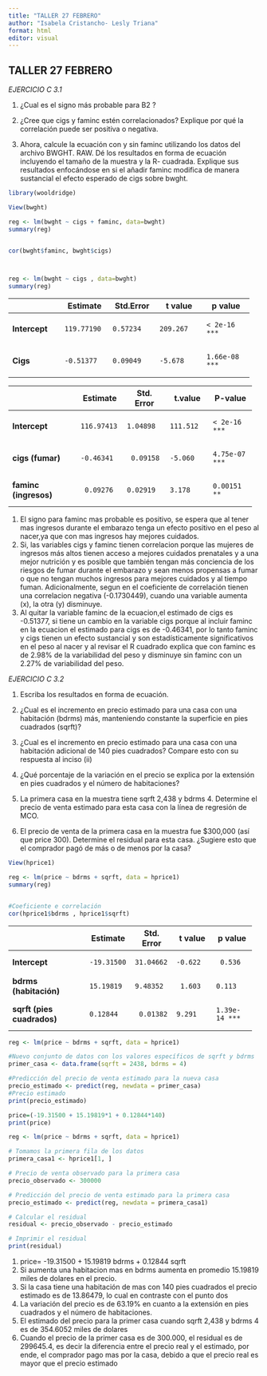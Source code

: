 ---
title: "TALLER 27 FEBRERO"
author: "Isabela Cristancho- Lesly Triana"
format: html
editor: visual
---

## [**TALLER 27 FEBRERO**]{.smallcaps}

*EJERCICIO C 3.1*

1.  ¿Cual es el signo más probable para B2 ?

2.  ¿Cree que cigs y faminc estén correlacionados? Explique por qué la correlación puede ser positiva o negativa.

3.  Ahora, calcule la ecuación con y sin faminc utilizando los datos del archivo BWGHT. RAW. Dé los resultados en forma de ecuación incluyendo el tamaño de la muestra y la R- cuadrada. Explique sus resultados enfocándose en si el añadir faminc modifica de manera sustancial el efecto esperado de cigs sobre bwght.

```{r echo=FALSE, message=FALSE, warning=FALSE}
library(wooldridge)
```

```{r echo=FALSE, message=FALSE, warning=FALSE}
View(bwght)

reg <- lm(bwght ~ cigs + faminc, data=bwght)
summary(reg)


cor(bwght$faminc, bwght$cigs)



reg <- lm(bwght ~ cigs , data=bwght)
summary(reg)

```

+---------------+--------------+--------------+--------------+--------------+
|               | Estimate     | Std.Error    | t value      | p value      |
+===============+==============+==============+==============+==============+
| **Intercept** | ```          | ```          | ```          | ```          |
|               | 119.77190    | 0.57234      | 209.267      | < 2e-16 ***  |
|               | ```          | ```          | ```          | ```          |
+---------------+--------------+--------------+--------------+--------------+
| **Cigs**      | ```          | ```          | ```          | ```          |
|               | -0.51377     | 0.09049      | -5.678       | 1.66e-08 *** |
|               | ```          | ```          | ```          | ```          |
+---------------+--------------+--------------+--------------+--------------+

+-----------------------+--------------+--------------+--------------+--------------+
|                       | Estimate     | Std. Error   | t.value      | P-value      |
+=======================+==============+==============+==============+==============+
| **Intercept**         | ```          | ```          | ```          | ```          |
|                       | 116.97413    | 1.04898      | 111.512      | < 2e-16 ***  |
|                       | ```          | ```          | ```          | ```          |
+-----------------------+--------------+--------------+--------------+--------------+
| **cigs (fumar)**      | ```          | ```          | ```          | ```          |
|                       | -0.46341     |  0.09158     | -5.060       | 4.75e-07 *** |
|                       | ```          | ```          | ```          | ```          |
+-----------------------+--------------+--------------+--------------+--------------+
| **faminc (ingresos)** | ```          | ```          | ```          | ```          |
|                       |  0.09276     | 0.02919      | 3.178        | 0.00151 **   |
|                       | ```          | ```          | ```          | ```          |
+-----------------------+--------------+--------------+--------------+--------------+

1.  El signo para faminc mas probable es positivo, se espera que al tener mas ingresos durante el embarazo tenga un efecto positivo en el peso al nacer,ya que con mas ingresos hay mejores cuidados.
2.  Si, las variables cigs y faminc tienen correlacion porque las mujeres de ingresos más altos tienen acceso a mejores cuidados prenatales y a una mejor nutrición y es posible que también tengan más conciencia de los riesgos de fumar durante el embarazo y sean menos propensas a fumar o que no tengan muchos ingresos para mejores cuidados y al tiempo fuman. Adicionalmente, segun en el coeficiente de correlación tienen una correlacion negativa (-0.1730449), cuando una variable aumenta (x), la otra (y) disminuye.
3.  Al quitar la variable faminc de la ecuacion,el estimado de cigs es -0.51377, si tiene un cambio en la variable cigs porque al incluir faminc en la ecuacion el estimado para cigs es de -0.46341, por lo tanto faminc y cigs tienen un efecto sustancial y son estadísticamente significativos en el peso al nacer y al revisar el R cuadrado explica que con faminc es de 2.98% de la variabilidad del peso y disminuye sin faminc con un 2.27% de variabilidad del peso.

*EJERCICIO C 3.2*

1.  Escriba los resultados en forma de ecuación.

2.  ¿Cual es el incremento en precio estimado para una casa con una habitación (bdrms) más, manteniendo constante la superficie en pies cuadrados (sqrft)?

3.  ¿Cual es el incremento en precio estimado para una casa con una habitación adicional de 140 pies cuadrados? Compare esto con su respuesta al inciso (ii)

4.  ¿Qué porcentaje de la variación en el precio se explica por la extensión en pies cuadrados y el número de habitaciones?

5.  La primera casa en la muestra tiene sqrft 2,438 y bdrms 4. Determine el precio de venta estimado para esta casa con la línea de regresión de MCO.

6.  El precio de venta de la primera casa en la muestra fue \$300,000 (así que price 300). Determine el residual para esta casa. ¿Sugiere esto que el comprador pagó de más o de menos por la casa?

```{r echo=FALSE, message=FALSE, warning=FALSE}
View(hprice1)

reg <- lm(price ~ bdrms + sqrft, data = hprice1)
summary(reg)


#Coeficiente e correlación
cor(hprice1$bdrms , hprice1$sqrft)
```

+----------------------------+--------------+--------------+--------------+--------------+
|                            | Estimate     | Std. Error   | t value      | p value      |
+============================+==============+==============+==============+==============+
| **Intercept**              | ```          | ```          | ```          | ```          |
|                            | -19.31500    | 31.04662     | -0.622       |  0.536       |
|                            | ```          | ```          | ```          | ```          |
+----------------------------+--------------+--------------+--------------+--------------+
| **bdrms (habitación)**     | ```          | ```          | ```          | ```          |
|                            | 15.19819     | 9.48352      |  1.603       | 0.113        |
|                            | ```          | ```          | ```          | ```          |
+----------------------------+--------------+--------------+--------------+--------------+
| **sqrft (pies cuadrados)** | ```          | ```          | ```          | ```          |
|                            | 0.12844      |  0.01382     | 9.291        | 1.39e-14 *** |
|                            | ```          | ```          | ```          | ```          |
+----------------------------+--------------+--------------+--------------+--------------+

```{r echo=FALSE, message=FALSE, warning=FALSE}
reg <- lm(price ~ bdrms + sqrft, data = hprice1)

#Nuevo conjunto de datos con los valores específicos de sqrft y bdrms
primer_casa <- data.frame(sqrft = 2438, bdrms = 4)

#Predicción del precio de venta estimado para la nueva casa
precio_estimado <- predict(reg, newdata = primer_casa)
#Precio estimado
print(precio_estimado)
```

```{r echo=FALSE, message=FALSE, warning=FALSE}

price=(-19.31500 + 15.19819*1 + 0.12844*140)
print(price)

```

```{r echo=FALSE, message=FALSE, warning=FALSE}
reg <- lm(price ~ bdrms + sqrft, data = hprice1)

# Tomamos la primera fila de los datos
primera_casa1 <- hprice1[1, ] 

# Precio de venta observado para la primera casa
precio_observado <- 300000

# Predicción del precio de venta estimado para la primera casa
precio_estimado <- predict(reg, newdata = primera_casa1)

# Calcular el residual
residual <- precio_observado - precio_estimado

# Imprimir el residual
print(residual)

```

1.  price= -19.31500 + 15.19819 bdrms + 0.12844 sqrft
2.  Si aumenta una habitacion mas en bdrms aumenta en promedio 15.19819 miles de dolares en el precio.
3.   Si la casa tiene una habitación de mas con 140 pies cuadrados el precio estimado es de 13.86479, lo cual en contraste con el punto dos
4.  La variación del precio es de 63.19% en cuanto a la extensión en pies cuadrados y el número de habitaciones.
5.  El estimado del precio para la primer casa cuando sqrft 2,438 y bdrms 4 es de 354.6052 miles de dolares
6.  Cuando el precio de la primer casa es de 300.000, el residual es de 299645.4, es decir la diferencia entre el precio real y el estimado, por ende, el comprador pago mas por la casa, debido a que el precio real es mayor que el precio estimado
